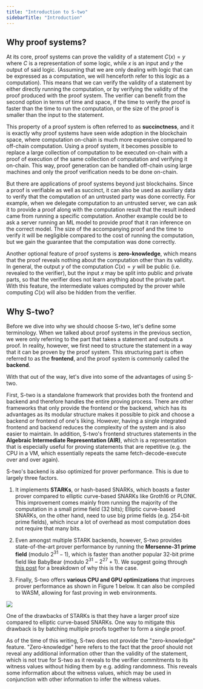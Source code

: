```yaml
---
title: "Introduction to S-two"
sidebarTitle: "Introduction"
---
```


## Why proof systems?

At its core, proof systems can prove the validity of a statement $C(x)=y$ where $C$ is a representation of some logic, while $x$ is an input and $y$ the output of said logic.
(Assuming that we are only dealing with logic that can be expressed as a computation, we will henceforth refer to this logic as a computation).
This means that we can verify the validity of a statement by either directly running the computation, or by verifying the validity of the proof produced with the proof system.
The verifier can benefit from the second option in terms of time and space, if the time to verify the proof is faster than the time to run the computation, or the size of the proof is smaller than the input to the statement.

This property of a proof system is often referred to as **succinctness**, and it is exactly why proof systems have seen wide adoption in the blockchain space, where computation on-chain is much more expensive compared to off-chain computation.
Using a proof system, it becomes possible to replace a large collection of computation to be executed on-chain with a proof of execution of the same collection of computation and verifying it on-chain.
This way, proof generation can be handled off-chain using large machines and only the proof verification needs to be done on-chain.

But there are applications of proof systems beyond just blockchains.
Since a proof is verifiable as well as succinct, it can also be used as auxiliary data to verify that the computation of an untrusted party was done correctly.
For example, when we delegate computation to an untrusted server, we can ask it to provide a proof along with the computation result that the result indeed came from running a specific computation.
Another example could be to ask a server running an ML model to provide proof that it ran inference on the correct model.
The size of the accompanying proof and the time to verify it will be negligible compared to the cost of running the computation, but we gain the guarantee that the computation was done correctly.

Another optional feature of proof systems is **zero-knowledge**, which means that the proof reveals nothing about the computation other than its validity.
In general, the output $y$ of the computation $C(x)=y$ will be public (i.e. revealed to the verifier), but the input $x$ may be split into public and private parts, so that the verifier does not learn anything about the private part.
With this feature, the intermediate values computed by the prover while computing $C(x)$ will also be hidden from the verifier.


## Why S-two?

Before we dive into why we should choose S-two, let's define some terminology. When we talked about proof systems in the previous section, we were only referring to the part that takes a statement and outputs a proof. In reality, however, we first need to structure the statement in a way that it can be proven by the proof system. This structuring part is often referred to as the **frontend**, and the proof system is commonly called the **backend**.

With that out of the way, let's dive into some of the advantages of using S-two.

First, S-two is a standalone framework that provides both the frontend and backend and therefore handles the entire proving process. There are other frameworks that only provide the frontend or the backend, which has its advantages as its modular structure makes it possible to pick and choose a backend or frontend of one's liking. However, having a single integrated frontend and backend reduces the complexity of the system and is also easier to maintain.
In addition, S-two's frontend structures statements in the **Algebraic Intermediate Representation (AIR)**, which is a representation that is especially useful for proving statements that are repetitive (e.g. the CPU in a VM, which essentially repeats the same fetch-decode-execute over and over again).

S-two's backend is also optimized for prover performance. This is due to largely three factors.

1. It implements **STARKs**, or hash-based SNARKs, which boasts a faster prover compared to elliptic curve-based SNARKs like Groth16 or PLONK. This improvement comes mainly from running the majority of the computation in a small prime field (32 bits); Elliptic curve-based SNARKs, on the other hand, need to use big prime fields (e.g. 254-bit prime fields), which incur a lot of overhead as most computation does not require that many bits.
2. Even amongst multiple STARK backends, however, S-two provides state-of-the-art prover performance by running the **Mersenne-31 prime field** (modulo $2^{31} - 1$), which is faster than another popular 32-bit prime field like BabyBear (modulo $2^{31} - 2^{27} + 1$). We suggest going through [this post](https://blog.zksecurity.xyz/posts/circle-starks-1/) for a breakdown of why this is the case.

3. Finally, S-two offers **various CPU and GPU optimizations** that improves prover performance as shown in Figure 1 below. It can also be compiled to WASM, allowing for fast proving in web environments.

<Frame caption="Figure 1: Prover performance optimizations in S-two">
  <img src="./why-stwo-1.png"/>
</Frame>

One of the drawbacks of STARKs is that they have a larger proof size compared to elliptic curve-based SNARKs. One way to mitigate this drawback is by batching multiple proofs together to form a single proof.

<Note>
As of the time of this writing, S-two does not provide the "zero-knowledge" feature.
"Zero-knowledge" here refers to the fact that the proof should not reveal any additional information other than the validity of the statement, which is not true for S-two as it reveals to the verifier commitments to its witness values without hiding them by e.g. adding randomness.
This reveals some information about the witness values, which may be used in conjunction with other information to infer the witness values.
</Note>